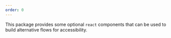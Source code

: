 ```yaml
---
order: 0
---
```


This package provides some optional `react` components that can be used to build
alternative flows for accessibility.
